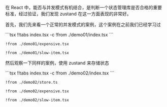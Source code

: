 

在 React 中，能否与并发模式有机结合，是判断一个状态管理库是否合格的重要标准，经过验证，我们发现 zustand 在这一方面表现的非常好。

首先，我们先来看一个正常的并发模式的案例，这个案例在之前我们已经学习过

<Demo01 />
<CodeTabs>
```tsx !!tabs index.tsx -c
!from ./demo01/index.tsx
```

```tsx !!tabs expensive.tsx -c
!from ./demo01/expensive.tsx
```

```tsx !!tabs slow-item.tsx -c
!from ./demo01/slow-item.tsx
```
</CodeTabs>


然后观察一下同样的案例，使用 zustand 来存储状态

<Demo02 />
<CodeTabs>
```tsx !!tabs index.tsx -c
!from ./demo02/index.tsx
```

```tsx !!tabs store.ts -c
!from ./demo02/store.ts
```

```tsx !!tabs expensive.tsx -c
!from ./demo02/expensive.tsx
```

```tsx !!tabs slow-item.tsx -c
!from ./demo02/slow-item.tsx
```
</CodeTabs>

